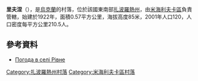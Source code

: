 {{coord|47|12|33|N|35|28|40|E|scale:100000|display=title}}

'''里夫涅'''（{{lang-uk|Рівне}}），是[[烏克蘭|烏克蘭]]的村落，位於該國東南部[[扎波羅熱州|扎波羅熱州]]，由[[米海利夫卡區|米海利夫卡區]]負責管轄，始建於1922年，面積0.57平方公里，海拔高度85米，2001年人口120，人口密度每平方公里210.5人。

==參考資料==
* [http://weather.in.ua/ua/zaporozhskaja/22332 Погода в селі Рівне]

[[Category:扎波羅熱州村落|Category:扎波羅熱州村落]]
[[Category:米海利夫卡區村落|Category:米海利夫卡區村落]]


{{Zaporizhia-geo-stub}}